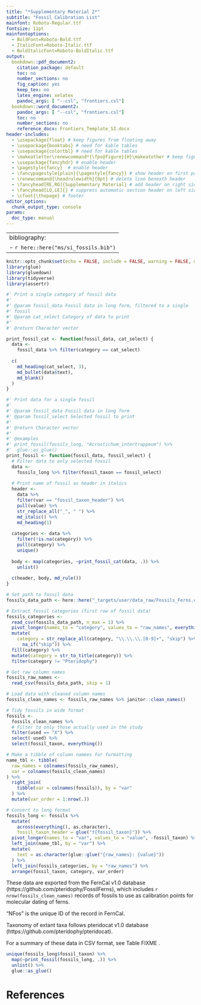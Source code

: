 ```yaml
---
title: "*Supplementary Material 2*"
subtitle: "Fossil Calibration List"
mainfont: Roboto-Regular.ttf
fontsize: 11pt
mainfontoptions: 
  - BoldFont=Roboto-Bold.ttf
  - ItalicFont=Roboto-Italic.ttf
  - BoldItalicFont=Roboto-BoldItalic.ttf
output: 
  bookdown::pdf_document2:
    citation_package: default
    toc: no
    number_sections: no
    fig_caption: yes
    keep_tex: no
    latex_engine: xelatex
    pandoc_args: [ "--csl", "frontiers.csl"]
  bookdown::word_document2:
    pandoc_args: [ "--csl", "frontiers.csl"]
    toc: no
    number_sections: no
    reference_docx: Frontiers_Template_SI.docx
header-includes: 
  - \usepackage{float} # keep figures from floating away
  - \usepackage{booktabs} # need for kable tables
  - \usepackage{colortbl} # need for kable tables
  - \makeatletter\renewcommand*{\fps@figure}{H}\makeatother # keep figures from floating away
  - \usepackage{fancyhdr} # enable header
  - \pagestyle{fancy}  # enable header
  - \fancypagestyle{plain}{\pagestyle{fancy}} # show header on first page
  - \renewcommand{\headrulewidth}{0pt} # delete line beneath header
  - \fancyhead[RE,RO]{Supplementary Material} # add header on right side
  - \fancyhead[LO,LE]{} # suppress automatic section header on left side
  - \cfoot{\thepage} # footer
editor_options: 
  chunk_output_type: console
params:
  doc_type: manual
---
```


---
bibliography: 
- `r here::here("ms/si_fossils.bib")`
---

```r
knitr::opts_chunk$set(echo = FALSE, include = FALSE, warning = FALSE, message = FALSE, results = 'hide')
library(glue)
library(gluedown)
library(tidyverse)
library(assertr)
```

```r
#' Print a single category of fossil data
#'
#' @param fossil_data Fossil data in long form, filtered to a single
#' fossil
#' @param cat_select Category of data to print
#'
#' @return Character vector

print_fossil_cat <- function(fossil_data, cat_select) {
  data <-
    fossil_data %>% filter(category == cat_select)
  
  c(
    md_heading(cat_select, 3),
    md_bullet(data$text),
    md_blank()
  )
}

#' Print data for a single fossil
#'
#' @param fossil_data Fossil data in long form
#' @param fossil_select Selected fossil to print
#'
#' @return Character vector
#'
#' @examples
#' print_fossil(fossils_long, "Acrostichum_intertrappeum") %>%
#' 	glue::as_glue()
print_fossil <- function(fossil_data, fossil_select) {
  # Filter data to only selected fossil
  data <-
    fossils_long %>% filter(fossil_taxon == fossil_select)
  
  # Print name of fossil as header in italics
  header <-
    data %>% 
    filter(var == "fossil_taxon_header") %>%
    pull(value) %>%
    str_replace_all("_", " ") %>%
    md_italic() %>%
    md_heading(1)
  
  categories <- data %>%
    filter(!is.na(category)) %>%
    pull(category) %>%
    unique()
  
  body <- map(categories, ~print_fossil_cat(data, .)) %>%
    unlist()
  
  c(header, body, md_rule())
}
```

```r
# Set path to fossil data
fossils_data_path <- here::here("_targets/user/data_raw/Fossils_Ferns.csv")

# Extract fossil categories (first row of fossil data)
fossils_categories <-
  read_csv(fossils_data_path, n_max = 1) %>%
  pivot_longer(names_to = "category", values_to = "raw_names", everything()) %>%
  mutate(
    category = str_replace_all(category, "\\.\\.\\.[0-9]+", "skip") %>%
      na_if("skip")) %>%
  fill(category) %>%
  mutate(category = str_to_title(category)) %>%
  filter(category != "Pteridophy")

# Get raw column names
fossils_raw_names <-
  read_csv(fossils_data_path, skip = 1)

# Load data with cleaned column names
fossils_clean_names <- fossils_raw_names %>% janitor::clean_names()

# Tidy fossils in wide format
fossils <-
  fossils_clean_names %>%
  # Filter to only those actually used in the study
  filter(used == "X") %>%
  select(-used) %>%
  select(fossil_taxon, everything())

# Make a tibble of column namees for formatting
name_tbl <- tibble(
  raw_names = colnames(fossils_raw_names),
  var = colnames(fossils_clean_names)
) %>%
  right_join(
    tibble(var = colnames(fossils)), by = "var"
  ) %>%
  mutate(var_order = 1:nrow(.))

# Convert to long format
fossils_long <- fossils %>%
  mutate(
    across(everything(), as.character),
    fossil_taxon_header = glue("†{fossil_taxon}")) %>%
  pivot_longer(names_to = "var", values_to = "value", -fossil_taxon) %>%
  left_join(name_tbl, by = "var") %>%
  mutate(
    text = as.character(glue::glue("{raw_names}: {value}"))
  ) %>%
  left_join(fossils_categories, by = "raw_names") %>%
  arrange(fossil_taxon, category, var_order)
```

These data are exported from the FernCal v1.0 database (https://github.com/pteridophy/FossilFerns), which includes `r nrow(fossils_clean_names)` records of fossils to use as calibration points for molecular dating of ferns.

"NFos" is the unique ID of the record in FernCal.

Taxonomy of extant taxa follows pteridocat v1.0 database (https://github.com/pteridophy/pteridocat).

For a summary of these data in CSV format, see Table FIXME <add table number>.

\newpage

```r
unique(fossils_long$fossil_taxon) %>%
  map(~print_fossil(fossils_long, .)) %>%
  unlist() %>%
  glue::as_glue()
```

# References